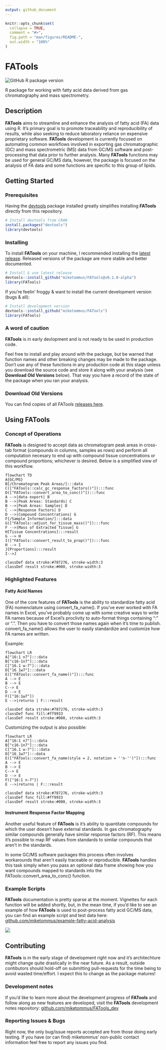 ```yaml
---
output: github_document
---
```


<!-- README.md is generated from README.Rmd. Please edit that file -->

```r
knitr::opts_chunk$set(
  collapse = TRUE,
  comment = "#>",
  fig.path = "man/figures/README-",
  out.width = "100%"
)
```

# **FATools**

<!-- badges: start -->
![GitHub R package version](https://img.shields.io/github/r-package/v/miketommus/FATools)
<!-- badges: end -->

R package for working with fatty acid data derived from gas chromatography and mass spectrometry. 

## Description

**FATools** aims to streamline and enhance the analysis of fatty acid (FA) data using R. It's primary goal is to promote traceability and reproducibility of results, while also seeking to reduce laboratory reliance on expensive proprietary software. **FATools** development is currently focused on automating common workflows involved in exporting gas chromatographic (GC) and mass spectrometric (MS) data from GC/MS software and post-processing that data prior to further analysis. Many **FATools** functions may be used for general GC/MS data, however, the package is focused on the analysis of FA data and some functions are specific to this group of lipids.

## Getting Started

### Prerequisites

Having the [devtools](https://devtools.r-lib.org/) package installed greatly simplifies installing **FATools** directly from this repository.

```r
# Install devtools from CRAN
install.packages("devtools")
library(devtools)
```

### Installing

To install **FATools** on your machine, I recommended installing the [latest release](https://github.com/miketommus/FATools/releases). Released versions of the package are more stable and better documented.

```r
# Install & use latest release
devtools::install_github("miketommus/FATools@v0.1.0-alpha")
library(FATools)
```

If you're feelin' froggy & want to install the current development version (bugs & all):

``` r
# Install development version
devtools::install_github("miketommus/FATools")
library(FATools)
```

### A word of caution

**FATools** is in early devlopment and is not ready to be used in production code.

Feel free to install and play around with the package, but be warned that function names and other breaking changes may be made to the package. Don't use any of these functions in any production code at this stage unless you download the source code and store it along with your analysis (see **Download Old Versions** below). That way you have a record of the state of the package when you ran your analysis.

### Download Old Versions

You can find copies of all FATools [releases here](https://github.com/miketommus/FATools/releases).

## Using FATools

### Concept of Operations

**FATools** is designed to accept data as chromatogram peak areas in cross-tab format (compounds in columns, samples as rows) and perform all computation necesary to end up with compound tissue concentrations or compound proportions; whichever is desired. Below is a simplified view of this workflow. 

```mermaid
flowchart TD
A{GC/MS}
B[/Chromatogram Peak Areas/]:::data
C(["FATools::calc_gc_response_factors()"]):::func
D(["FATools::convert_area_to_conc()"]):::func
A -->|data export| B
B -->|Peak Areas: Standards| C
B -->|Peak Areas: Samples| D
C -->|Response Factors| D
D -->|Compound Concentrations| G
F[/Sample Information/]:::data
G(["FATools::adjust_for_tissue_mass()"]):::func
F -->|Mass of Extracted Tissue| G
H[Tissue Concentrations]:::result
G --> H
I(["FATools::convert_result_to_prop()"]):::func
H --> I
J[Proportions]:::result
I-->J
 
classDef data stroke:#787276, stroke-width:3
classDef result stroke:#000, stroke-width:3

```

### Highlighted Features

#### Fatty Acid Names

One of the core features of **FATools** is the ability to standardize fatty acid (FA) nomenclature using convert_fa_name(). If you've ever worked with FA names in Excel, you've probably come up with some creative ways to write FA names because of Excel's proclivity to auto-format things containing ":" or ".". Then you have to convert those names again when it's time to publish. convert_fa_name() allows the user to easily standardize and customize how FA names are written. 

Example:

```mermaid
flowchart LR
A["16:1 n7"]:::data
B["c16-1n7"]:::data
C["16.1 w-7"]:::data
D["16_1w7"]:::data
E(["FATools::convert_fa_name()"]):::func
A --> E
B --> E
C--> E
D --> E
F(["16:1ω7"])
E -->|returns | F:::result

classDef data stroke:#787276, stroke-width:3
classDef func fill:#ff9933
classDef result stroke:#000, stroke-width:3
```

Customizing the output is also possible:

```mermaid
flowchart LR
A["16:1 n7"]:::data
B["c16-1n7"]:::data
C["16.1 w-7"]:::data
D["16_1w7"]:::data
E(["FATools::convert_fa_name(style = 2, notation = ''n-'')"]):::func
A --> E
B --> E
C--> E
D --> E
F(["16:1 n-7"])
E -->|returns | F:::result

classDef data stroke:#787276, stroke-width:3
classDef func fill:#ff9933
classDef result stroke:#000, stroke-width:3
```

#### Instrument Response Factor Mapping

Another useful feature of **FATools** is it's ability to quantitate compounds for which the user doesn't have external standards. In gas chromatography similar compounds generally have similar response factors (RF). This means it's possible to map RF values from standards to similar compounds that aren't in the standards. 

In some GC/MS software packages this process often involves workarounds that aren't easily traceable or reproducible. **FATools** handles this task simply when you pass an optional data frame showing how you want compounds mapped to standards into the FATools::convert_area_to_conc() function.

### Example Scripts

**FATools** documentation is pretty sparse at the moment. Vignettes for each function will be added shortly, but, in the mean time, if you'd like to see an example of how **FATools** is used to post-process fatty acid GC/MS data, you can find an example script and test data here: [github.com/miketommus/example-fatty-acid-analysis](https://github.com/miketommus/example-fatty-acid-analysis)

![](https://github.com/miketommus/example-fatty-acid-analysis/blob/master/assets/fatools.png?raw=true)

## Contributing

**FATools** is in the early stage of development right now and it's architechture might change quite drastically in the near future. As a result, outside contibutors should hold-off on submitting pull-requests for the time being to avoid wasted time/effort. I expect this to change as the package matures!

### Development notes

If you'd like to learn more about the development progress of **FATools** and follow along as new features are developed, visit the **FATools** development notes repository: [github.com/miketommus/FATools_dev](https://github.com/miketommus/FATools_dev)

### Reporting Issues & Bugs

Right now, the only bug/issue reports accepted are from those doing early testing. If you have (or can find) miketommus' non-public contact information feel free to report any issues you find. 